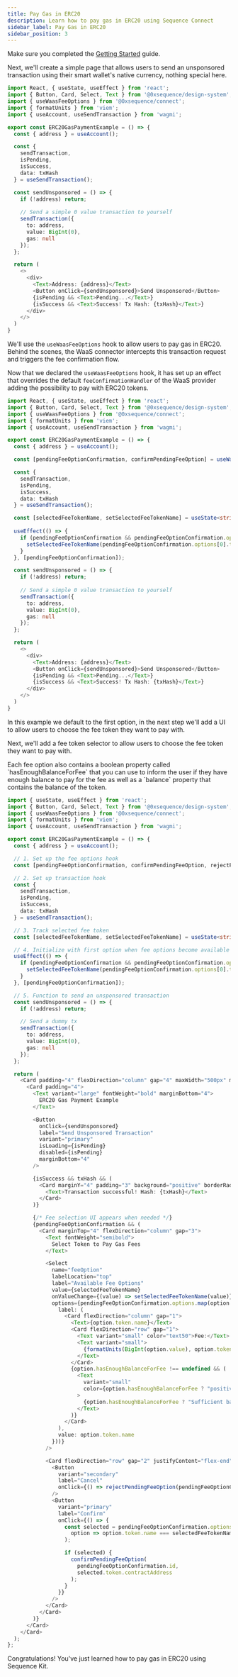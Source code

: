 ```yaml
---
title: Pay Gas in ERC20
description: Learn how to pay gas in ERC20 using Sequence Connect
sidebar_label: Pay Gas in ERC20
sidebar_position: 3
---
```


<Steps>
<Step title="Setup Sequence Connect">

Make sure you completed the [Getting Started](/sdk/web/getting-started) guide.
</Step>

<Step title="Basic unsponsored transaction, paying with ETH">

Next, we'll create a simple page that allows users to send an unsponsored transaction using their smart wallet's native currency, nothing special here.

```typescript
import React, { useState, useEffect } from 'react';
import { Button, Card, Select, Text } from '@0xsequence/design-system';
import { useWaasFeeOptions } from '@0xsequence/connect';
import { formatUnits } from 'viem';
import { useAccount, useSendTransaction } from 'wagmi';

export const ERC20GasPaymentExample = () => {
  const { address } = useAccount();

  const {
    sendTransaction,
    isPending,
    isSuccess,
    data: txHash
  } = useSendTransaction();

  const sendUnsponsored = () => {
    if (!address) return;
    
    // Send a simple 0 value transaction to yourself
    sendTransaction({
      to: address,
      value: BigInt(0),
      gas: null
    });
  };

  return (
    <>
      <div>
        <Text>Address: {address}</Text>
        <Button onClick={sendUnsponsored}>Send Unsponsored</Button>
        {isPending && <Text>Pending...</Text>}
        {isSuccess && <Text>Success! Tx Hash: {txHash}</Text>}
      </div>
    </>
  )
}
```
</Step>

<Step  title="Let's pay the gas with an ERC20 token" >

We'll use the `useWaasFeeOptions` hook to allow users to pay gas in ERC20.
Behind the scenes, the WaaS connector intercepts this transaction request and triggers the fee confirmation flow.

Now that we declared the `useWaasFeeOptions` hook, it has set up an effect that overrides the default `feeConfirmationHandler` of the WaaS provider adding the possibility to pay with ERC20 tokens.

```typescript 
import React, { useState, useEffect } from 'react';
import { Button, Card, Select, Text } from '@0xsequence/design-system';
import { useWaasFeeOptions } from '@0xsequence/connect';
import { formatUnits } from 'viem';
import { useAccount, useSendTransaction } from 'wagmi';

export const ERC20GasPaymentExample = () => {
  const { address } = useAccount();

  const [pendingFeeOptionConfirmation, confirmPendingFeeOption] = useWaasFeeOptions();

  const {
    sendTransaction,
    isPending,
    isSuccess,
    data: txHash
  } = useSendTransaction();

  const [selectedFeeTokenName, setSelectedFeeTokenName] = useState<string>();
  
  useEffect(() => {
    if (pendingFeeOptionConfirmation && pendingFeeOptionConfirmation.options.length > 0) {
      setSelectedFeeTokenName(pendingFeeOptionConfirmation.options[0].token.name);
    }
  }, [pendingFeeOptionConfirmation]);

  const sendUnsponsored = () => {
    if (!address) return;
    
    // Send a simple 0 value transaction to yourself
    sendTransaction({
      to: address,
      value: BigInt(0),
      gas: null
    });
  };

  return (
    <>
      <div>
        <Text>Address: {address}</Text>
        <Button onClick={sendUnsponsored}>Send Unsponsored</Button>
        {isPending && <Text>Pending...</Text>}
        {isSuccess && <Text>Success! Tx Hash: {txHash}</Text>}
      </div>
    </>
  )
}
```
In this example we default to the first option, in the next step we'll add a UI to allow users to choose the fee token they want to pay with.
</Step>

<Step title="Add a fee token selector (UI)">

Next, we'll add a fee token selector to allow users to choose the fee token they want to pay with.

<Note>
Each fee option also contains a boolean property called `hasEnoughBalanceForFee` that you can use to inform the user if they have enough balance to pay for the fee as well as a `balance` property that contains the balance of the token.
</Note>

```typescript 
import { useState, useEffect } from 'react';
import { Button, Card, Select, Text } from '@0xsequence/design-system';
import { useWaasFeeOptions } from '@0xsequence/connect';
import { formatUnits } from 'viem';
import { useAccount, useSendTransaction } from 'wagmi';

export const ERC20GasPaymentExample = () => {
  const { address } = useAccount();

  // 1. Set up the fee options hook
  const [pendingFeeOptionConfirmation, confirmPendingFeeOption, rejectPendingFeeOption] = useWaasFeeOptions();

  // 2. Set up transaction hook
  const {
    sendTransaction,
    isPending,
    isSuccess,
    data: txHash
  } = useSendTransaction();

  // 3. Track selected fee token
  const [selectedFeeTokenName, setSelectedFeeTokenName] = useState<string>();

  // 4. Initialize with first option when fee options become available
  useEffect(() => {
    if (pendingFeeOptionConfirmation && pendingFeeOptionConfirmation.options.length > 0) {
      setSelectedFeeTokenName(pendingFeeOptionConfirmation.options[0].token.name);
    }
  }, [pendingFeeOptionConfirmation]);

  // 5. Function to send an unsponsored transaction
  const sendUnsponsored = () => {
    if (!address) return;

    // Send a dummy tx
    sendTransaction({
      to: address,
      value: BigInt(0),
      gas: null
    });
  };

  return (
    <Card padding="4" flexDirection="column" gap="4" maxWidth="500px" margin="0 auto">
      <Card padding="4">
        <Text variant="large" fontWeight="bold" marginBottom="4">
          ERC20 Gas Payment Example
        </Text>

        <Button
          onClick={sendUnsponsored}
          label="Send Unsponsored Transaction"
          variant="primary"
          isLoading={isPending}
          disabled={isPending}
          marginBottom="4"
        />

        {isSuccess && txHash && (
          <Card marginY="4" padding="3" background="positive" borderRadius="md">
            <Text>Transaction successful! Hash: {txHash}</Text>
          </Card>
        )}

        {/* Fee selection UI appears when needed */}
        {pendingFeeOptionConfirmation && (
          <Card marginTop="4" flexDirection="column" gap="3">
            <Text fontWeight="semibold">
              Select Token to Pay Gas Fees
            </Text>

            <Select
              name="feeOption"
              labelLocation="top"
              label="Available Fee Options"
              value={selectedFeeTokenName}
              onValueChange={(value) => setSelectedFeeTokenName(value)}
              options={pendingFeeOptionConfirmation.options.map(option => ({
                label: (
                  <Card flexDirection="column" gap="1">
                    <Text>{option.token.name}</Text>
                    <Card flexDirection="row" gap="1">
                      <Text variant="small" color="text50">Fee:</Text>
                      <Text variant="small">
                        {formatUnits(BigInt(option.value), option.token.decimals || 18)} {option.token.symbol}
                      </Text>
                    </Card>
                    {option.hasEnoughBalanceForFee !== undefined && (
                      <Text
                        variant="small"
                        color={option.hasEnoughBalanceForFee ? "positive" : "negative"}
                      >
                        {option.hasEnoughBalanceForFee ? "Sufficient balance" : "Insufficient balance"}
                      </Text>
                    )}
                  </Card>
                ),
                value: option.token.name
              }))}
            />

            <Card flexDirection="row" gap="2" justifyContent="flex-end">
              <Button
                variant="secondary"
                label="Cancel"
                onClick={() => rejectPendingFeeOption(pendingFeeOptionConfirmation.id)}
              />
              <Button
                variant="primary"
                label="Confirm"
                onClick={() => {
                  const selected = pendingFeeOptionConfirmation.options.find(
                    option => option.token.name === selectedFeeTokenName
                  );

                  if (selected) {
                    confirmPendingFeeOption(
                      pendingFeeOptionConfirmation.id,
                      selected.token.contractAddress
                    );
                  }
                }}
              />
            </Card>
          </Card>
        )}
      </Card>
    </Card>
  );
};
```
</Step>
</Steps>

Congratulations! You've just learned how to pay gas in ERC20 using Sequence Kit.


